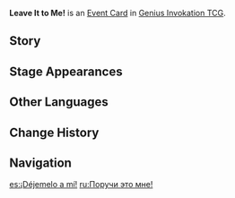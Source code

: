 {{Genius Invokation TCG Infobox
|id        = 332006
|image     = Leave It to Me! Event Card.png
|type      = Event Card
|effect    = '''The next time you perform "Switch Character":''' The switch will be considered a '''Fast Action''' instead of a '''Combat Action'''.
|matching  = 0
|source1   = [[Genius Invokation TCG Starter Deck]]
|source2   = {{Sold By}}
|features  = Noelle
}}
'''Leave It to Me!''' is an [[Event Card]] in [[Genius Invokation TCG]].

==Story==
{{Description|"It's fine, leave everything to me!" — This ranks first among "lines to put Mondstadter hearts at ease."|title=Leave It to Me!}}

==Stage Appearances==
{{Genius Invokation TCG Stage Appearances}}

==Other Languages==
{{Other Languages
|en      = Leave It to Me!
|zhs     = 交给我吧！
|zhs_rm  = Jiāo Gěi Wǒ Ba!
|zht     = 交給我吧！
|zht_rm  = Jiāo Gěi Wǒ Ba!
|zh_tl   = Leave It to Me!
|ja      = お任せください！
|ja_rm   = Omakase Kudasai!
|ja_tl   = Leave It to Me!
|ko      = 제게 맡기세요!
|ko_rm   = Jege Matkkiseyo!
|ko_tl   = Leave It to Me!
|es      = ¡Déjemelo a mí!
|es_tl   = Leave It to Me!
|fr      = Je m'en charge !
|fr_tl   = Leave It to Me!
|ru      = Поручи это мне!
|ru_tl   = Leave It to Me!
|th      = Leave It to Me!
|vi      = Cứ Giao Cho Tôi!
|vi_tl   = 
|de      = Überlass das mir!
|de_tl   = Leave It to Me!
|id      = Leave It to Me!
|pt      = Deixa comigo!
|pt_tl   = 
|tr      = Bana Bırak!
|tr_tl   = 
|it      = Lascia fare a me!
|it_tl   = Leave It to Me!
}}

==Change History==
{{Change History|3.3}}

==Navigation==
{{Genius Invokation TCG Navbox|Event Card}}

[[es:¡Déjemelo a mí!]]
[[ru:Поручи это мне!]]